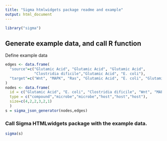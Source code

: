 ```yaml
---
title: "Sigma htmlwidgets package readme and example"
output: html_document
---
```


```r
library("sigma")
```

## Generate example data, and call R function

Define example data

```r
edges <- data.frame(
  "source"=c("Glutamic Acid", "Glutamic Acid", "Glutamic Acid", 
             "Clostridia dificile","Glutamic Acid", "E. coli"),
  "target"=c("Wnt", "MAPK", "Ras", "Glutamic Acid", "E. coli", "Glutamic Acid")
)
nodes <- data.frame(
  id = c("Glutamic Acid", "E. coli", "Clostridia dificile", "Wnt", "MAPK", "Ras"),
  type = c("compound","microbe","microbe","host","host","host"),
  size=c(4,2,2,3,2,1)
  )
s = sigma_json_generator(nodes,edges)
```

### Call Sigma HTMLwidgets package with the example data.

```r
sigma(s)
```
